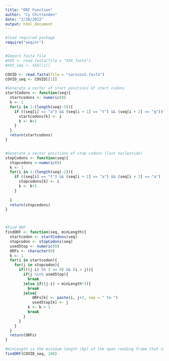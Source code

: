 ```yaml
---
title: "ORF Function"
author: "Cy Chittenden"
date: "2/20/2022"
output: html_document
---
```


```r
#load required package
require("seqinr")


#Import fasta file
#XXX <- read.fasta(file = "XXX.fasta")
#XXX_seq <- XXX[[1]]

COVID <- read.fasta(file = "sarscov2.fasta")
COVID_seq <- COVID[[1]]
```

```r
#Generate a vector of start positions of start codons
startCodons <- function(seq){
  startcodons <- numeric(0)
  k <- 1
  for(i in 1:(length(seq)-5)){
    if ((seq[i] == "a") && (seq[i + 1] == "t") && (seq[i + 2] == "g")){
      startcodons[k] <- i
      k <- k+1
    }
  }
  return(startcodons)
}


#Generate a vector positions of stop codons (last nucleotide)
stopCodons <- function(seq){
  stopcodons <-numeric(0)
  k <- 1
  for(i in 1:(length(seq)-2)){ 
    if ((seq[i] == "t") && (seq[i + 1] == "a") && (seq[i + 2] == "a") || (seq[i] == "t") && (seq[i + 1] == "a") && (seq[i + 2] == "g") || (seq[i] == "t") && (seq[i + 1] == "g") && (seq[i + 2] == "a")){
      stopcodons[k] <- i
      k <- k+1
    }
        
  }
  return(stopcodons)
}



#Find ORF
findORF <- function(seq, minLength){ 
  startcodon <- startCodons(seq) 
  stopcodon <- stopCodons(seq)
  usedStop <- numeric(0) 
  ORFs <- character(0) 
  k <- 1 
  for(i in startcodon){ 
    for(j in stopcodon){ 
      if(((j-i) %% 3 == 0) && (i < j)){
        if(j %in% usedStop){ 
          break
        }else if((j-i) < minLength*3){ 
          break
        }else{
            ORFs[k] <- paste(i, j+2, sep = " to ")
            usedStop[k] <- j
          k <- k + 1 
          break 
        }
      }
    }
  }
  return(ORFs)
} 

#minLength is the minimum length (bp) of the open reading frame that is wanted
findORF(COVID_seq, 100)

```